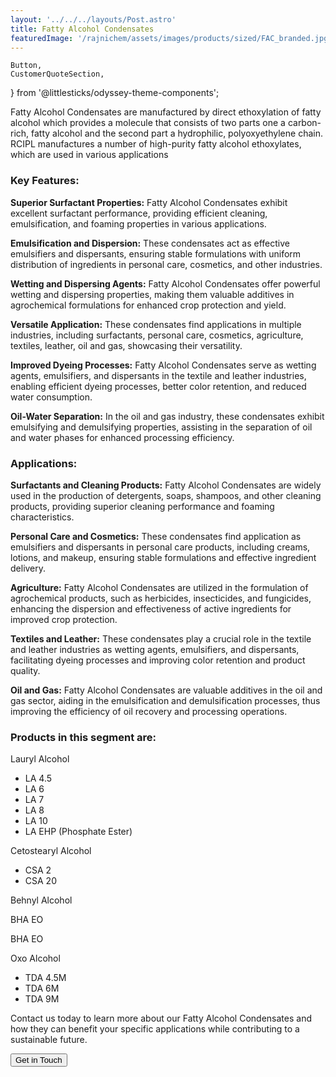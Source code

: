 ```yaml
---
layout: '../../../layouts/Post.astro'
title: Fatty Alcohol Condensates
featuredImage: '/rajnichem/assets/images/products/sized/FAC_branded.jpg'
---
```

	Button,
	CustomerQuoteSection,
} from '@littlesticks/odyssey-theme-components';

Fatty Alcohol Condensates are manufactured by direct ethoxylation of fatty alcohol which provides a molecule that consists of two parts one a carbon-rich, fatty alcohol and the second part a hydrophilic, polyoxyethylene chain. RCIPL manufactures a number of high-purity fatty alcohol ethoxylates, which are used in various applications

### Key Features:

**Superior Surfactant Properties:** Fatty Alcohol Condensates exhibit excellent surfactant performance, providing efficient cleaning, emulsification, and foaming properties in various applications.

**Emulsification and Dispersion:** These condensates act as effective emulsifiers and dispersants, ensuring stable formulations with uniform distribution of ingredients in personal care, cosmetics, and other industries.

**Wetting and Dispersing Agents:** Fatty Alcohol Condensates offer powerful wetting and dispersing properties, making them valuable additives in agrochemical formulations for enhanced crop protection and yield.

**Versatile Application:** These condensates find applications in multiple industries, including surfactants, personal care, cosmetics, agriculture, textiles, leather, oil and gas, showcasing their versatility.

**Improved Dyeing Processes:** Fatty Alcohol Condensates serve as wetting agents, emulsifiers, and dispersants in the textile and leather industries, enabling efficient dyeing processes, better color retention, and reduced water consumption.

**Oil-Water Separation:** In the oil and gas industry, these condensates exhibit emulsifying and demulsifying properties, assisting in the separation of oil and water phases for enhanced processing efficiency.

### Applications:

**Surfactants and Cleaning Products:** Fatty Alcohol Condensates are widely used in the production of detergents, soaps, shampoos, and other cleaning products, providing superior cleaning performance and foaming characteristics.

**Personal Care and Cosmetics:** These condensates find application as emulsifiers and dispersants in personal care products, including creams, lotions, and makeup, ensuring stable formulations and effective ingredient delivery.

**Agriculture:** Fatty Alcohol Condensates are utilized in the formulation of agrochemical products, such as herbicides, insecticides, and fungicides, enhancing the dispersion and effectiveness of active ingredients for improved crop protection.

**Textiles and Leather:** These condensates play a crucial role in the textile and leather industries as wetting agents, emulsifiers, and dispersants, facilitating dyeing processes and improving color retention and product quality.

**Oil and Gas:** Fatty Alcohol Condensates are valuable additives in the oil and gas sector, aiding in the emulsification and demulsification processes, thus improving the efficiency of oil recovery and processing operations.

### Products in this segment are:

Lauryl Alcohol
- LA 4.5
- LA 6
- LA 7
- LA 8
- LA 10
- LA EHP (Phosphate Ester)

Cetostearyl Alcohol
- CSA 2
- CSA 20

Behnyl Alcohol

BHA EO

BHA EO

Oxo Alcohol
- TDA 4.5M
- TDA 6M
- TDA 9M

     
Contact us today to learn more about our Fatty Alcohol Condensates and how they can benefit your specific applications while contributing to a sustainable future. 

<Button href="/rajnichem/company/contact" customIcon>
    <span id="CTA-button-text">Get in Touch</span>
        <Fragment slot="icon">
			<Icon id="CTA-button-icon" name="ic:round-keyboard-arrow-right" />
		</Fragment>
</Button>

